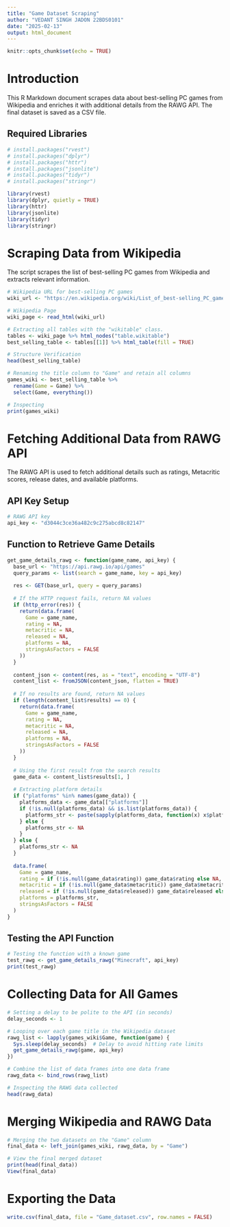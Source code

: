 ```yaml
---
title: "Game Dataset Scraping"
author: "VEDANT SINGH JADON 22BDS0101"
date: "2025-02-13"
output: html_document
---
```


```r
knitr::opts_chunk$set(echo = TRUE)
```

# Introduction
  
This R Markdown document scrapes data about best-selling PC games from Wikipedia and enriches it with additional details from the RAWG API. The final dataset is saved as a CSV file.

## Required Libraries

```r
# install.packages("rvest")
# install.packages("dplyr")
# install.packages("httr")
# install.packages("jsonlite")
# install.packages("tidyr")
# install.packages("stringr")

library(rvest)
library(dplyr, quietly = TRUE)
library(httr)
library(jsonlite)
library(tidyr)
library(stringr)
```

# Scraping Data from Wikipedia

The script scrapes the list of best-selling PC games from Wikipedia and extracts relevant information.

```r
# Wikipedia URL for best-selling PC games
wiki_url <- "https://en.wikipedia.org/wiki/List_of_best-selling_PC_games"

# Wikipedia Page
wiki_page <- read_html(wiki_url)

# Extracting all tables with the "wikitable" class.
tables <- wiki_page %>% html_nodes("table.wikitable")
best_selling_table <- tables[[1]] %>% html_table(fill = TRUE)

# Structure Verification
head(best_selling_table)

# Renaming the title column to "Game" and retain all columns
games_wiki <- best_selling_table %>%
  rename(Game = Game) %>%
  select(Game, everything())

# Inspecting 
print(games_wiki)
```

# Fetching Additional Data from RAWG API

The RAWG API is used to fetch additional details such as ratings, Metacritic scores, release dates, and available platforms.

## API Key Setup

```r
# RAWG API key
api_key <- "d3044c3ce36a482c9c275abcd8c82147"
```

## Function to Retrieve Game Details

```r
get_game_details_rawg <- function(game_name, api_key) {
  base_url <- "https://api.rawg.io/api/games"
  query_params <- list(search = game_name, key = api_key)
  
  res <- GET(base_url, query = query_params)
  
  # If the HTTP request fails, return NA values
  if (http_error(res)) {
    return(data.frame(
      Game = game_name,
      rating = NA,
      metacritic = NA,
      released = NA,
      platforms = NA,
      stringsAsFactors = FALSE
    ))
  }
  
  content_json <- content(res, as = "text", encoding = "UTF-8")
  content_list <- fromJSON(content_json, flatten = TRUE)
  
  # If no results are found, return NA values
  if (length(content_list$results) == 0) {
    return(data.frame(
      Game = game_name,
      rating = NA,
      metacritic = NA,
      released = NA,
      platforms = NA,
      stringsAsFactors = FALSE
    ))
  }
  
  # Using the first result from the search results
  game_data <- content_list$results[1, ]
  
  # Extracting platform details
  if ("platforms" %in% names(game_data)) {
    platforms_data <- game_data[["platforms"]]
    if (!is.null(platforms_data) && is.list(platforms_data)) {
      platforms_str <- paste(sapply(platforms_data, function(x) x$platform$name), collapse = ", ")
    } else {
      platforms_str <- NA
    }
  } else {
    platforms_str <- NA
  }
  
  data.frame(
    Game = game_name,
    rating = if (!is.null(game_data$rating)) game_data$rating else NA,
    metacritic = if (!is.null(game_data$metacritic)) game_data$metacritic else NA,
    released = if (!is.null(game_data$released)) game_data$released else NA,
    platforms = platforms_str,
    stringsAsFactors = FALSE
  )
}
```

## Testing the API Function

```r
# Testing the function with a known game
test_rawg <- get_game_details_rawg("Minecraft", api_key)
print(test_rawg)
```

# Collecting Data for All Games

```r
# Setting a delay to be polite to the API (in seconds)
delay_seconds <- 1

# Looping over each game title in the Wikipedia dataset
rawg_list <- lapply(games_wiki$Game, function(game) {
  Sys.sleep(delay_seconds)  # Delay to avoid hitting rate limits
  get_game_details_rawg(game, api_key)
})

# Combine the list of data frames into one data frame
rawg_data <- bind_rows(rawg_list)

# Inspecting the RAWG data collected
head(rawg_data)
```

# Merging Wikipedia and RAWG Data

```r
# Merging the two datasets on the "Game" column
final_data <- left_join(games_wiki, rawg_data, by = "Game")

# View the final merged dataset
print(head(final_data))
View(final_data)
```

# Exporting the Data

```r
write.csv(final_data, file = "Game_dataset.csv", row.names = FALSE)
```